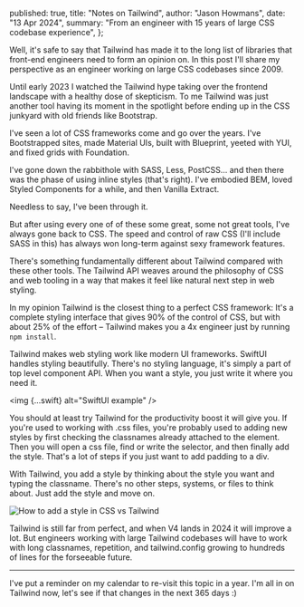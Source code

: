 
  published: true,
  title: "Notes on Tailwind",
  author: "Jason Howmans",
  date: "13 Apr 2024",
  summary: "From an engineer with 15 years of large CSS codebase experience",
};

Well, it's safe to say that Tailwind has made it to the long list of libraries that front-end engineers need to form an opinion on. In this post I'll share my perspective as an engineer working on large CSS codebases since 2009.

Until early 2023 I watched the Tailwind hype taking over the frontend landscape with a healthy dose of skepticism. To me Tailwind was just another tool having its moment in the spotlight before ending up in the CSS junkyard with old friends like Bootstrap.

I've seen a lot of CSS frameworks come and go over the years. I've Bootstrapped sites, made Material UIs, built with Blueprint, yeeted with YUI, and fixed grids with Foundation.

I've gone down the rabbithole with SASS, Less, PostCSS... and then there was the phase of using inline styles (that's right). I've embodied BEM, loved Styled Components for a while, and then Vanilla Extract.

Needless to say, I've been through it.

But after using every one of of these some great, some not great tools, I've always gone back to CSS. The speed and control of raw CSS (I'll include SASS in this) has always won long-term against sexy framework features.

There's something fundamentally different about Tailwind compared with these other tools. The Tailwind API weaves around the philosophy of CSS and web tooling in a way that makes it feel like natural next step in web styling.

In my opinion Tailwind is the closest thing to a perfect CSS framework: It's a complete styling interface that gives 90% of the control of CSS, but with about 25% of the effort – Tailwind makes you a 4x engineer just by running `npm install`.

Tailwind makes web styling work like modern UI frameworks. SwiftUI handles styling beautifully. There's no styling language, it's simply a part of top level component API. When you want a style, you just write it where you need it.

<img {...swift} alt="SwiftUI example" />

You should at least try Tailwind for the productivity boost it will give you. If you're used to working with .css files, you're probably used to adding new styles by first checking the classnames already attached to the element. Then you will open a css file, find or write the selector, and then finally add the style. That's a lot of steps if you just want to add padding to a div.

With Tailwind, you add a style by thinking about the style you want and typing the classname. There's no other steps, systems, or files to think about. Just add the style and move on.

<picture>
  <source srcset={leapsDark.src} media="(prefers-color-scheme: dark)" />
  <img {...leapsLight} alt="How to add a style in CSS vs Tailwind" />
</picture>

Tailwind is still far from perfect, and when V4 lands in 2024 it will improve a lot. But engineers working with large Tailwind codebases will have to work with long classnames, repetition, and tailwind.config growing to hundreds of lines for the forseeable future.

---

I've put a reminder on my calendar to re-visit this topic in a year. I'm all in on Tailwind now, let's see if that changes in the next 365 days :)
